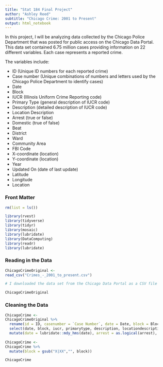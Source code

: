 ```yaml
---
title: "Stat 184 Final Project"
author: "Ashley Reed"
subtitle: "Chicago Crime: 2001 to Present"
output: html_notebook
---
```


In this project, I will be analyzing data collected by the Chicago Police Department that was posted for public access on the Chicago Data Portal. This data set contained 6.75 million cases providing information on 22 different variables. Each case represents a reported crime. 

The variables include:

* ID (Unique ID numbers for each reported crime)
* Case number (Unique combinations of numbers and letters used by the Chicago Police Department to identify cases)
* Date
* Block
* IUCR (Illinois Uniform Crime Reporting code)
* Primary Type (general description of IUCR code)
* Description (detailed description of IUCR code)
* Location Description
* Arrest (true or false)
* Domestic (true of false)
* Beat
* District
* Ward
* Community Area
* FBI Code
* X-coordinate (location)
* Y-coordinate (location)
* Year
* Updated On (date of last update)
* Latitude
* Longitude 
* Location


### Front Matter

```r
rm(list = ls())

library(rvest)
library(tidyverse)
library(tidyr)
library(mosaic)
library(lubridate)
library(DataComputing)
library(readr)
library(lubridate)

```

### Reading in the Data

```r

ChicagoCrimeOriginal <-
read_csv("Crimes_-_2001_to_present.csv")

# I downloaded the data set from the Chicago Data Portal as a CSV file and used read_csv() from the readr package to create a data set named ChicagoCrime that I can work with in R

```

```r

ChicagoCrimeOriginal

```

### Cleaning the Data

```r

ChicagoCrime <-
ChicagoCrimeOriginal %>%
  rename(id = ID, casenumber = `Case Number`, date = Date, block = Block, iucr = IUCR, primarytype = `Primary Type`, description = Description, locationdescription = `Location Description`, arrest = Arrest, domestic = Domestic, beat = Beat, district = District, ward = Ward, communityarea = `Community Area`, fbicode = `FBI Code`, xcoordinate = `X Coordinate`, ycoordinate = `Y Coordinate`, year = Year, updated = `Updated On`, lat = Latitude, long = Longitude, location = Location) %>%
  select(date, block, iucr, primarytype, description, locationdescription, arrest, domestic, beat, district, ward, communityarea, fbicode, year, lat, long, location) %>%
  mutate(date = lubridate::mdy_hms(date), arrest = as.logical(arrest), domestic = as.logical(domestic), beat = as.numeric(beat), district = as.numeric(district)) 
 
ChicagoCrime <-
ChicagoCrime %>% 
  mutate(block = gsub("X|XX","", block))

ChicagoCrime 
  
```



